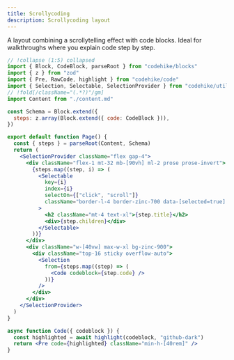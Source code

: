 ```yaml
---
title: Scrollycoding
description: Scrollycoding layout
---
```



A layout combining a scrollytelling effect with code blocks. Ideal for walkthroughs where you explain code step by step.

<LayoutDemo name="scrollycoding">

```jsx page.jsx
// !collapse (1:5) collapsed
import { Block, CodeBlock, parseRoot } from "codehike/blocks"
import { z } from "zod"
import { Pre, RawCode, highlight } from "codehike/code"
import { Selection, Selectable, SelectionProvider } from "codehike/utils"
// !fold[/className="(.*?)"/gm]
import Content from "./content.md"

const Schema = Block.extend({
  steps: z.array(Block.extend({ code: CodeBlock })),
})

export default function Page() {
  const { steps } = parseRoot(Content, Schema)
  return (
    <SelectionProvider className="flex gap-4">
      <div className="flex-1 mt-32 mb-[90vh] ml-2 prose prose-invert">
        {steps.map((step, i) => (
          <Selectable
            key={i}
            index={i}
            selectOn={["click", "scroll"]}
            className="border-l-4 border-zinc-700 data-[selected=true]:border-blue-400 px-5 py-2 mb-24 rounded bg-zinc-900"
          >
            <h2 className="mt-4 text-xl">{step.title}</h2>
            <div>{step.children}</div>
          </Selectable>
        ))}
      </div>
      <div className="w-[40vw] max-w-xl bg-zinc-900">
        <div className="top-16 sticky overflow-auto">
          <Selection
            from={steps.map((step) => (
              <Code codeblock={step.code} />
            ))}
          />
        </div>
      </div>
    </SelectionProvider>
  )
}

async function Code({ codeblock }) {
  const highlighted = await highlight(codeblock, "github-dark")
  return <Pre code={highlighted} className="min-h-[40rem]" />
}
```

</LayoutDemo>
